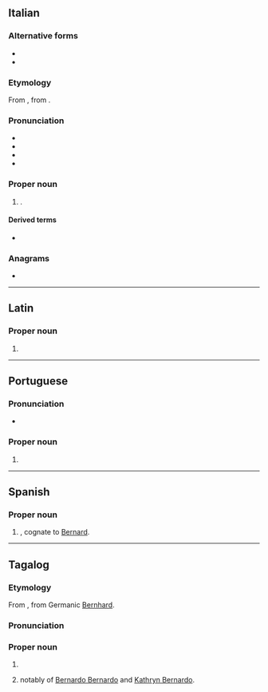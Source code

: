 ==Italian==

===Alternative forms===
* {{alter|it|Berardo}}
* {{alter|it|Dino||hypocoristic}}

===Etymology===
From {{der|it|la|Bernardus}}, from {{der|it|gem-pro|*Bernuharduz}}.

===Pronunciation===
* {{IPA|/berˈnar.do/|[ber̺ˈn̺är̺d̪o̞]|lang=it}}
* {{rhymes|ardo|lang=it}}
* {{it-stress|Bernàrdo}}
* {{hyph|Ber|nar|do|lang=it}}

===Proper noun===
{{it-proper noun|m|f=Bernarda}}

# {{given name|male|from=Proto-Germanic|eq=Bernard|lang=it}}.

====Derived terms====
* {{l|it|Bernardino}}

===Anagrams===
* {{l|it|barrendo}}

----

==Latin==

===Proper noun===
{{la-proper noun-form|Bernardō|m}}

# {{inflection of|Bernardus||lang=la|dat|;|abl}}

----

==Portuguese==

===Pronunciation===
* {{a|Brazil}} {{IPA|/beʁ.ˈnaʁ.du/|lang=pt}}

===Proper noun===
{{pt-proper noun|m}}

# {{given name|male|lang=pt|eq=Bernard}}

----

==Spanish==

===Proper noun===
{{es-proper noun|m}}

# {{given name|male|lang=es}}, cognate to [[Bernard]].

----

==Tagalog==
===Etymology===
From {{bor|tl|es|-}}, from Germanic [[Bernhard]].
===Pronunciation===
{{hyphenation|lang=tl|Ber|nar|do}}

===Proper noun===
{{head|tl|proper noun}}
#{{given name|male|lang=tl|from=Spanish|eq=Bernard}}
#{{surname|lang=tl|from=Spanish|dot=,}} notably of [[w:Bernardo Bernardo|Bernardo Bernardo]] and [[w:Kathryn Bernardo|Kathryn Bernardo]].